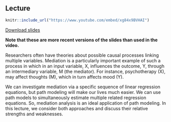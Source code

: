 ## Lecture

```{r, echo = FALSE}
knitr::include_url("https://www.youtube.com/embed/xg84x9BVHAI")
```

[Download slides](pdf/tcsm_week_5.pdf)

**Note that these are more recent versions of the slides than used in the video.**

Researchers often have theories about possible causal processes linking multiple
variables. Mediation is a particularly important example of such a process in 
which in an input variable, X, influences the outcome, Y, through an intermediary
variable, M (the mediator). For instance, psychotherapy (X), may affect thoughts 
(M), which in turn affects mood (Y). 

We can investigate mediation via a specific sequence of linear regression 
equations, but path modeling will make our lives much easier. We can use path 
models to simultaneously estimate multiple related regression equations. So, 
mediation analysis is an ideal application of path modeling. In this lecture, we 
consider both approaches and discuss their relative strengths and weaknesses.
